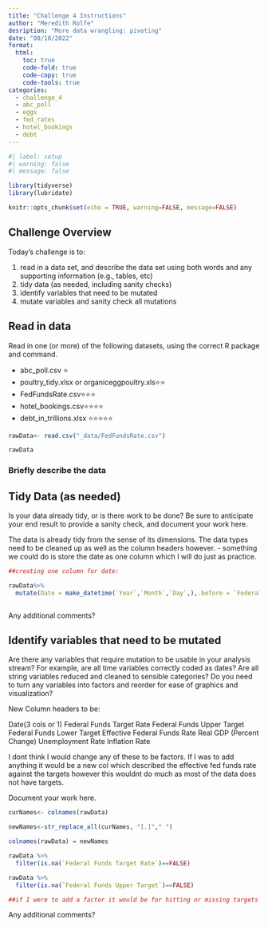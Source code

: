 ```yaml
---
title: "Challenge 4 Instructions"
author: "Meredith Rolfe"
desription: "More data wrangling: pivoting"
date: "08/18/2022"
format:
  html:
    toc: true
    code-fold: true
    code-copy: true
    code-tools: true
categories:
  - challenge_4
  - abc_poll
  - eggs
  - fed_rates
  - hotel_bookings
  - debt
---
```


```r
#| label: setup
#| warning: false
#| message: false

library(tidyverse)
library(lubridate)

knitr::opts_chunk$set(echo = TRUE, warning=FALSE, message=FALSE)
```

## Challenge Overview

Today's challenge is to:

1)  read in a data set, and describe the data set using both words and any supporting information (e.g., tables, etc)
2)  tidy data (as needed, including sanity checks)
3)  identify variables that need to be mutated
4)  mutate variables and sanity check all mutations

## Read in data

Read in one (or more) of the following datasets, using the correct R package and command.

-   abc_poll.csv ⭐
-   poultry_tidy.xlsx or organiceggpoultry.xls⭐⭐
-   FedFundsRate.csv⭐⭐⭐
-   hotel_bookings.csv⭐⭐⭐⭐
-   debt_in_trillions.xlsx ⭐⭐⭐⭐⭐

```r
rawData<- read.csv("_data/FedFundsRate.csv")

rawData

```

### Briefly describe the data

## Tidy Data (as needed)

Is your data already tidy, or is there work to be done? Be sure to anticipate your end result to provide a sanity check, and document your work here.



The data is already tidy from the sense of its dimensions. The data types need to be cleaned up as well as the column headers however.
- something we could do is store the date as one column which I will do just as practice.




```r


##creating one column for date:

rawData%>%
  mutate(Date = make_datetime(`Year`,`Month`,`Day`,),.before = `Federal Funds Target Rate`)



```

Any additional comments?

## Identify variables that need to be mutated

Are there any variables that require mutation to be usable in your analysis stream? For example, are all time variables correctly coded as dates? Are all string variables reduced and cleaned to sensible categories? Do you need to turn any variables into factors and reorder for ease of graphics and visualization?

New Column headers to be:

Date(3 cols or 1)
Federal Funds Target Rate
Federal Funds Upper Target
Federal Funds Lower Target
Effective Federal Funds Rate
Real GDP (Percent Change)
Unemployment Rate
Inflation Rate

I dont think I would change any of these to be factors. If I was to add anything it would be a new col which described the effective fed funds rate against the targets however this wouldnt do much as most of the data does not have targets.



Document your work here.

```r
curNames<- colnames(rawData)

newNames<-str_replace_all(curNames, "[.]"," ")

colnames(rawData) = newNames

rawData %>%
  filter(is.na(`Federal Funds Target Rate`)==FALSE)

rawData %>%
  filter(is.na(`Federal Funds Upper Target`)==FALSE)

##if I were to add a factor it would be for hitting or missing targets but the target data is sporatic.

```

Any additional comments?
